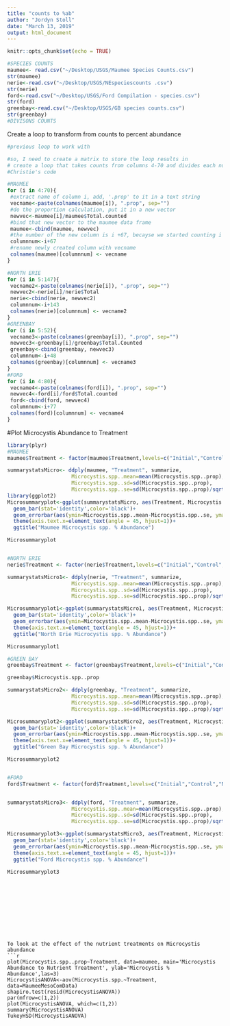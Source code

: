 ```yaml
---
title: "counts to %ab"
author: "Jordyn Stoll"
date: "March 13, 2019"
output: html_document
---
```


```r
knitr::opts_chunk$set(echo = TRUE)

#SPECIES COUNTS
maumee<- read.csv("~/Desktop/USGS/Maumee Species Counts.csv")
str(maumee)
nerie<-read.csv("~/Desktop/USGS/NEspeciescounts .csv")
str(nerie)
ford<-read.csv("~/Desktop/USGS/Ford Compilation - species.csv")
str(ford)
greenbay<-read.csv("~/Desktop/USGS/GB species counts.csv")
str(greenbay)
#DIVISONS COUNTS


```
Create a loop to transform from counts to percent abundance
```r
#previous loop to work with

#so, I need to create a matrix to store the loop results in
# create a loop that takes counts from columns 4-70 and divides each number by the corresponding 'total counted' in column 3. Then store that in the matrix
#Christie's code

#MAUMEE
for (i in 4:70){
 #extract name of column i, add, '.prop' to it in a text string
 vecname<-paste(colnames(maumee[i]), ".prop", sep="")
 #do the proportion calculation, put it in a new vector
 newvec<-maumee[i]/maumee$Total.counted
 #bind that new vector to the maumee data frame
 maumee<-cbind(maumee, newvec)
 #the number of the new column is i +67, becayse we started counting i at 4 and there are 70 columns
 columnnum<-i+67
 #rename newly created column with vecname
 colnames(maumee)[columnnum] <- vecname
}

#NORTH ERIE
for (i in 5:147){
 vecname2<-paste(colnames(nerie[i]), ".prop", sep="")
 newvec2<-nerie[i]/nerie$Total
 nerie<-cbind(nerie, newvec2)
 columnnum<-i+143
 colnames(nerie)[columnnum] <- vecname2
}
#GREENBAY
for (i in 5:52){
 vecname3<-paste(colnames(greenbay[i]), ".prop", sep="")
 newvec3<-greenbay[i]/greenbay$Total.Counted
 greenbay<-cbind(greenbay, newvec3)
 columnnum<-i+48
 colnames(greenbay)[columnnum] <- vecname3
}
#FORD
for (i in 4:80){
 vecname4<-paste(colnames(ford[i]), ".prop", sep="")
 newvec4<-ford[i]/ford$Total.counted
 ford<-cbind(ford, newvec4)
 columnnum<-i+77
 colnames(ford)[columnnum] <- vecname4
}

```

#Plot Microcystis Abundance to Treatment
```r
library(plyr)
#MAUMEE
maumee$Treatment <- factor(maumee$Treatment,levels=c("Initial","Control","Nitrogen","Phosphorus", "Trace","N+P","N+Trace","P+Trace","N+P+Trace","Chelex"))

summarystatsMicro<- ddply(maumee, "Treatment", summarize,
                     Microcystis.spp..mean=mean(Microcystis.spp..prop),
                     Microcystis.spp..sd=sd(Microcystis.spp..prop),
                     Microcystis.spp..se=sd(Microcystis.spp..prop)/sqrt(length(Microcystis.spp..prop)))
library(ggplot2)
Microsummaryplot<-ggplot(summarystatsMicro, aes(Treatment, Microcystis.spp..mean, fill=Treatment))+ 
  geom_bar(stat='identity',color='black')+
  geom_errorbar(aes(ymin=Microcystis.spp..mean-Microcystis.spp..se, ymax=Microcystis.spp..mean+Microcystis.spp..se))+
  theme(axis.text.x=element_text(angle = 45, hjust=1))+
  ggtitle("Maumee Microcystis spp. % Abundance")

Microsummaryplot


#NORTH ERIE
nerie$Treatment <- factor(nerie$Treatment,levels=c("Initial","Control","Nitrogen","Phosphorus", "Trace","N+P","N+Trace","P+Trace","N+P+Trace","Chelex"))

summarystatsMicro1<- ddply(nerie, "Treatment", summarize,
                     Microcystis.spp..mean=mean(Microcystis.spp..prop),
                     Microcystis.spp..sd=sd(Microcystis.spp..prop),
                     Microcystis.spp..se=sd(Microcystis.spp..prop)/sqrt(length(Microcystis.spp..prop)))

Microsummaryplot1<-ggplot(summarystatsMicro1, aes(Treatment, Microcystis.spp..mean, fill=Treatment))+ 
  geom_bar(stat='identity',color='black')+
  geom_errorbar(aes(ymin=Microcystis.spp..mean-Microcystis.spp..se, ymax=Microcystis.spp..mean+Microcystis.spp..se))+
  theme(axis.text.x=element_text(angle = 45, hjust=1))+
  ggtitle("North Erie Microcystis spp. % Abundance")

Microsummaryplot1

#GREEN BAY
greenbay$Treatment <- factor(greenbay$Treatment,levels=c("Initial","Control","Nitrogen","Phosphorus", "Trace","N+P","N+Trace","P+Trace","N+P+Trace","Chelex"))

greenbay$Microcystis.spp..prop

summarystatsMicro2<- ddply(greenbay, "Treatment", summarize,
                     Microcystis.spp..mean=mean(Microcystis.spp..prop),
                     Microcystis.spp..sd=sd(Microcystis.spp..prop),
                     Microcystis.spp..se=sd(Microcystis.spp..prop)/sqrt(length(Microcystis.spp..prop)))

Microsummaryplot2<-ggplot(summarystatsMicro2, aes(Treatment, Microcystis.spp..mean, fill=Treatment))+ 
  geom_bar(stat='identity',color='black')+
  geom_errorbar(aes(ymin=Microcystis.spp..mean-Microcystis.spp..se, ymax=Microcystis.spp..mean+Microcystis.spp..se))+
  theme(axis.text.x=element_text(angle = 45, hjust=1))+
  ggtitle("Green Bay Microcystis spp. % Abundance")

Microsummaryplot2


#FORD
ford$Treatment <- factor(ford$Treatment,levels=c("Initial","Control","Nitrogen","Phosphorus", "Trace","N+P","N+Trace","P+Trace","N+P+Trace","Chelex"))


summarystatsMicro3<- ddply(ford, "Treatment", summarize,
                     Microcystis.spp..mean=mean(Microcystis.spp..prop),
                     Microcystis.spp..sd=sd(Microcystis.spp..prop),
                     Microcystis.spp..se=sd(Microcystis.spp..prop)/sqrt(length(Microcystis.spp..prop)))

Microsummaryplot3<-ggplot(summarystatsMicro3, aes(Treatment, Microcystis.spp..mean, fill=Treatment))+ 
  geom_bar(stat='identity',color='black')+
  geom_errorbar(aes(ymin=Microcystis.spp..mean-Microcystis.spp..se, ymax=Microcystis.spp..mean+Microcystis.spp..se))+
  theme(axis.text.x=element_text(angle = 45, hjust=1))+
  ggtitle("Ford Microcystis spp. % Abundance")

Microsummaryplot3

```



```










To look at the effect of the nutrient treatments on Microcystis abundance
```r
plot(Microcystis.spp..prop~Treatment, data=maumee, main='Microcystis Abundance to Nutrient Treatment', ylab='Microcystis % Abundance',las=3)
MicrocystisANOVA<-aov(Microcystis.spp.~Treatment, data=MaumeeMesoComData)
shapiro.test(resid(MicrocystisANOVA))
par(mfrow=c(1,2))
plot(MicrocystisANOVA, which=c(1,2))
summary(MicrocystisANOVA)
TukeyHSD(MicrocystisANOVA)
```